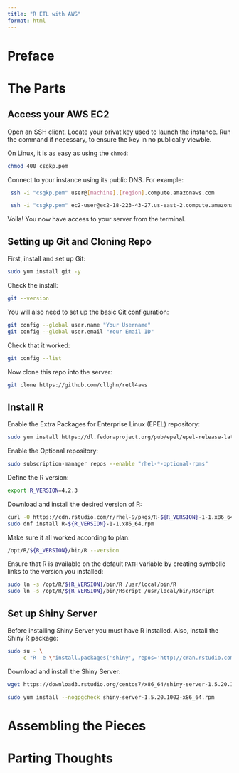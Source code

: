 ```yaml
---
title: "R ETL with AWS"
format: html
---
```


# Preface


# The Parts

## Access your AWS EC2
 
Open an SSH client. Locate your privat key used to launch the instance. Run the command if necessary, to ensure the key in no publically viewble.

On Linux, it is as easy as using the `chmod`:
```bash
chmod 400 csgkp.pem
```

Connect to your instance using its public DNS. For example:

```bash
 ssh -i "csgkp.pem" user@[machine].[region].compute.amazonaws.com
```

```bash
 ssh -i "csgkp.pem" ec2-user@ec2-18-223-43-27.us-east-2.compute.amazonaws.com
```

Voila! You now have access to your server from the terminal.

## Setting up Git and Cloning Repo

First, install and set up Git:

```bash
sudo yum install git -y
```

Check the install:

```bash
git --version
```

You will also need to set up the basic Git configuration:

```bash
git config --global user.name "Your Username"
git config --global user.email "Your Email ID"
```

Check that it worked:

```bash
git config --list
```

Now clone this repo into the server:

```bash
git clone https://github.com/cllghn/retl4aws 
```

## Install R

Enable the Extra Packages for Enterprise Linux (EPEL) repository:

```bash
sudo yum install https://dl.fedoraproject.org/pub/epel/epel-release-latest-7.noarch.rpm 
```

Enable the Optional repository:

```bash
sudo subscription-manager repos --enable "rhel-*-optional-rpms"
```

Define the R version: 

```bash
export R_VERSION=4.2.3
```

Download and install the desired version of R:

```bash
curl -O https://cdn.rstudio.com/r/rhel-9/pkgs/R-${R_VERSION}-1-1.x86_64.rpm
sudo dnf install R-${R_VERSION}-1-1.x86_64.rpm
```

Make sure it all worked according to plan:

```bash
/opt/R/${R_VERSION}/bin/R --version
```

Ensure that R is available on the default `PATH` variable by creating symbolic links to the version you installed:

```bash
sudo ln -s /opt/R/${R_VERSION}/bin/R /usr/local/bin/R
sudo ln -s /opt/R/${R_VERSION}/bin/Rscript /usr/local/bin/Rscript
```

## Set up Shiny Server

Before installing Shiny Server you must have R installed. Also, install the Shiny R package:

```bash
sudo su - \
    -c "R -e \"install.packages('shiny', repos='http://cran.rstudio.com/')\""
```

Download and install the Shiny Server:

```bash
wget https://download3.rstudio.org/centos7/x86_64/shiny-server-1.5.20.1002-x86_64.rpm

sudo yum install --nogpgcheck shiny-server-1.5.20.1002-x86_64.rpm
```

# Assembling the Pieces


# Parting Thoughts

